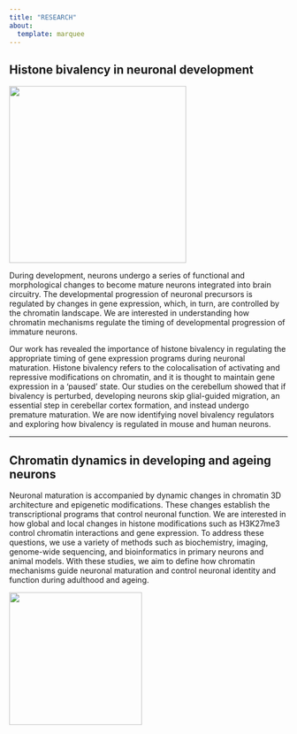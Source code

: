 ```yaml
---
title: "RESEARCH"
about:
  template: marquee
---
```

## Histone bivalency in neuronal development

::: {layout="[[42,60]]"}
  
![](research_1.jpg){fig-align="center" width="320"}  

During development, neurons undergo a series of functional and morphological changes to become mature neurons integrated into brain circuitry. The developmental progression of neuronal precursors is regulated by changes in gene expression, which, in turn, are controlled by the chromatin landscape. We are interested in understanding how chromatin mechanisms regulate the timing of developmental progression of immature neurons.  

::: 
Our work has revealed the importance of histone bivalency in regulating the appropriate timing of gene expression programs during neuronal maturation. Histone bivalency refers to the colocalisation of activating and repressive modifications on chromatin, and it is thought to maintain gene expression in a 'paused' state. Our studies on the cerebellum showed that if bivalency is perturbed, developing neurons skip glial-guided migration, an essential step in cerebellar cortex formation, and instead undergo premature maturation. We are now identifying novel bivalency regulators and exploring how bivalency is regulated in mouse and human neurons.  


<hr>
## Chromatin dynamics in developing and ageing neurons
::: {layout="[[70,30]]"}

Neuronal maturation is accompanied by dynamic changes in chromatin 3D architecture and epigenetic modifications. These changes establish the transcriptional programs that control neuronal function. We are interested in how global and local changes in histone modifications such as H3K27me3 control chromatin interactions and gene expression. To address these questions, we use a variety of methods such as biochemistry, imaging, genome-wide sequencing, and bioinformatics in primary neurons and animal models. With these studies, we aim to define how chromatin mechanisms guide neuronal maturation and control neuronal identity and function during adulthood and ageing.  

![](research_3.jpg){fig-align="right" width="240"}  

::: 
